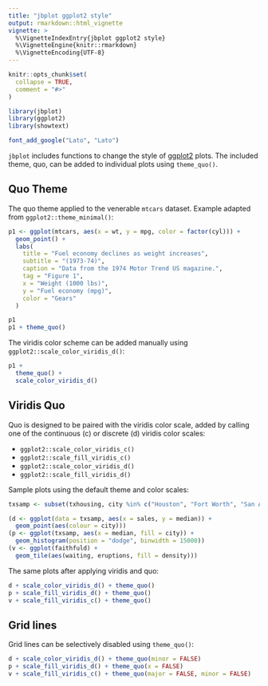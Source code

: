 ```yaml
---
title: "jbplot ggplot2 style"
output: rmarkdown::html_vignette
vignette: >
  %\VignetteIndexEntry{jbplot ggplot2 style}
  %\VignetteEngine{knitr::rmarkdown}
  %\VignetteEncoding{UTF-8}
---
```


```r
knitr::opts_chunk$set(
  collapse = TRUE,
  comment = "#>"
)
```

```r
library(jbplot)
library(ggplot2)
library(showtext)

font_add_google("Lato", "Lato")
```

`jbplot` includes functions to change the style of [ggplot2](https://ggplot2.tidyverse.org) plots.
The included theme, quo, can be added to individual plots using `theme_quo()`.

## Quo Theme

The quo theme applied to the venerable `mtcars` dataset. Example adapted from
`ggplot2::theme_minimal()`:

```r
p1 <- ggplot(mtcars, aes(x = wt, y = mpg, color = factor(cyl))) +
  geom_point() +
  labs(
    title = "Fuel economy declines as weight increases",
    subtitle = "(1973-74)",
    caption = "Data from the 1974 Motor Trend US magazine.",
    tag = "Figure 1",
    x = "Weight (1000 lbs)",
    y = "Fuel economy (mpg)",
    color = "Gears"
  )

p1
p1 + theme_quo()
```

The viridis color scheme can be added manually using `ggplot2::scale_color_viridis_d()`:

```r
p1 +
  theme_quo() +
  scale_color_viridis_d()
```

## Viridis Quo

Quo is designed to be paired with the viridis color scale, added by calling one of the continuous
(c) or discrete (d) viridis color scales:

- `ggplot2::scale_color_viridis_c()`
- `ggplot2::scale_fill_viridis_c()`
- `ggplot2::scale_color_viridis_d()`
- `ggplot2::scale_fill_viridis_d()`

Sample plots using the default theme and color scales:

```r
txsamp <- subset(txhousing, city %in% c("Houston", "Fort Worth", "San Antonio", "Dallas", "Austin"))

(d <- ggplot(data = txsamp, aes(x = sales, y = median)) +
  geom_point(aes(colour = city)))
(p <- ggplot(txsamp, aes(x = median, fill = city)) +
  geom_histogram(position = "dodge", binwidth = 15000))
(v <- ggplot(faithfuld) +
  geom_tile(aes(waiting, eruptions, fill = density)))
```

The same plots after applying viridis and quo:

```r
d + scale_color_viridis_d() + theme_quo()
p + scale_fill_viridis_d() + theme_quo()
v + scale_fill_viridis_c() + theme_quo()
```

## Grid lines

Grid lines can be selectively disabled using `theme_quo()`:

```r
d + scale_color_viridis_d() + theme_quo(minor = FALSE)
p + scale_fill_viridis_d() + theme_quo(x = FALSE)
v + scale_fill_viridis_c() + theme_quo(major = FALSE, minor = FALSE)
```
